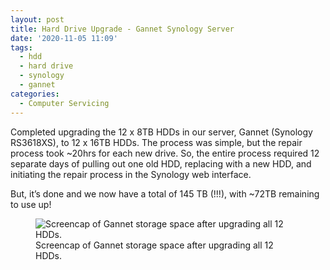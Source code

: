 ```yaml
---
layout: post
title: Hard Drive Upgrade - Gannet Synology Server
date: '2020-11-05 11:09'
tags:
  - hdd
  - hard drive
  - synology
  - gannet
categories:
  - Computer Servicing
---
```

Completed upgrading the 12 x 8TB HDDs in our server, Gannet (Synology RS3618XS), to 12 x 16TB HDDs. The process was simple, but the repair process took ~20hrs for each new drive. So, the entire process required 12 separate days of pulling out one old HDD, replacing with a new HDD, and initiating the repair process in the Synology web interface.

But, it's done and we now have a total of 145 TB (!!!), with ~72TB remaining to use up!

![Screencap of Gannet storage space after upgrading all 12 HDDs.](https://github.com/RobertsLab/sams-notebook/blob/master/images/screencaps/20201105_gannet-hdd-upgrade.png?raw=true)

